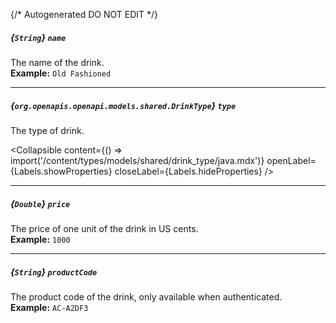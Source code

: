 {/* Autogenerated DO NOT EDIT  */}

##### *{`String`}* `name`
The name of the drink.
<br/>
**Example:** `Old Fashioned`

---
##### *{`org.openapis.openapi.models.shared.DrinkType`}* `type`
The type of drink.

<Collapsible content={() => import('/content/types/models/shared/drink_type/java.mdx')} openLabel={Labels.showProperties} closeLabel={Labels.hideProperties} />


---
##### *{`Double`}* `price`
The price of one unit of the drink in US cents.
<br/>
**Example:** `1000`

---
##### *{`String`}* `productCode`
The product code of the drink, only available when authenticated.
<br/>
**Example:** `AC-A2DF3`


